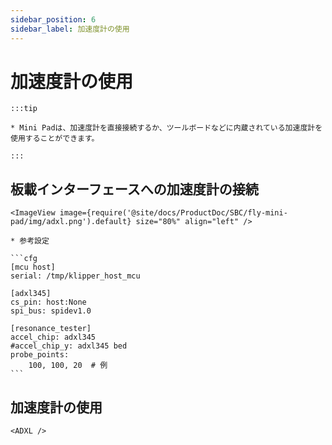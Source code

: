 ```yaml
---
sidebar_position: 6
sidebar_label: 加速度計の使用
---
```





# 加速度計の使用

    :::tip

    * Mini Padは、加速度計を直接接続するか、ツールボードなどに内蔵されている加速度計を使用することができます。

    :::

## 板載インターフェースへの加速度計の接続

    <ImageView image={require('@site/docs/ProductDoc/SBC/fly-mini-pad/img/adxl.png').default} size="80%" align="left" />

    * 参考設定

    ```cfg
    [mcu host]
    serial: /tmp/klipper_host_mcu

    [adxl345]
    cs_pin: host:None
    spi_bus: spidev1.0

    [resonance_tester]
    accel_chip: adxl345
    #accel_chip_y: adxl345 bed
    probe_points:
        100, 100, 20  # 例
    ```

## 加速度計の使用

    <ADXL />
